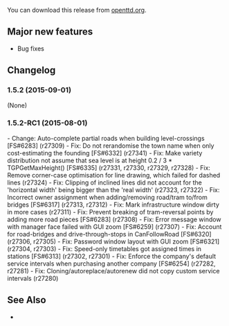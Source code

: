 {{en/-}}
{{en/Archive/OpenTTD/Navigation}}
{{en/Archive/OpenTTD/NaviPrevNext|prev=en/Archive/OpenTTD/OpenTTD 1.5.1|next=en/Roadmap 1.6|date=2015-09-01}}

You can download this release from [http://www.openttd.org/en/download-stable/1.5.2 openttd.org].

==Major new features==
* Bug fixes

==Changelog==
===1.5.2 (2015-09-01)===
(None)

===1.5.2-RC1 (2015-08-01)===
- Change: Auto-complete partial roads when building level-crossings [FS#6283] (r27309)
- Fix: Do not rerandomise the town name when only cost-estimating the founding [FS#6332] (r27341)
- Fix: Make variety distribution not assume that sea level is at height 0.2 / 3 * TGPGetMaxHeight() [FS#6335] (r27331, r27330, r27329, r27328)
- Fix: Remove corner-case optimisation for line drawing, which failed for dashed lines  (r27324)
- Fix: Clipping of inclined lines did not account for the 'horizontal width' being bigger than the 'real width' (r27323, r27322)
- Fix: Incorrect owner assignment when adding/removing road/tram to/from bridges [FS#6317] (r27313, r27312)
- Fix: Mark infrastructure window dirty in more cases (r27311)
- Fix: Prevent breaking of tram-reversal points by adding more road pieces [FS#6283] (r27308)
- Fix: Error message window with manager face failed with GUI zoom [FS#6259] (r27307)
- Fix: Account for road-bridges and drive-through-stops in CanFollowRoad [FS#6320] (r27306, r27305)
- Fix: Password window layout with GUI zoom [FS#6321] (r27304, r27303)
- Fix: Speed-only timetables got assigned times in stations [FS#6313] (r27302, r27301)
- Fix: Enforce the company's default service intervals when purchasing another company [FS#6254] (r27282, r27281)
- Fix: Cloning/autoreplace/autorenew did not copy custom service intervals (r27280)

==See Also==
* {{en/OTTDNewsArticle|221|The 1.5.2 news article}}